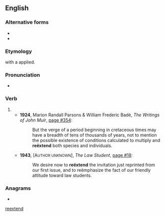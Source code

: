 {{also|reextend|re-extend}}
==English==

===Alternative forms===
* {{l|en|reextend}}
* {{l|en|re-extend}}

===Etymology===
{{prefix|en|re|extend}} with a {{l|en|diaeresis}} applied.

===Pronunciation===
* {{a|UK}} {{IPA|en|/ɹi.ɛksˈtɛnd/}}

===Verb===
{{en-verb}}

# {{rare spelling of|en|re-extend}}
#* '''1924''', Marion Randall Parsons & William Frederic Badè, ''The Writings of John Muir'', [http://www.google.co.uk/books?id=xrAhEYqkZB8C&q=%22re%C3%ABxtend%22&dq=%22re%C3%ABxtend%22&pgis=1 page #354]:
#*: But the verge of a period beginning in cretaceous times may have a breadth of tens of thousands of years, not to mention the possible existence of conditions calculated to multiply and '''reëxtend''' both species and individuals.
#* '''1943''', [A<small>UTHOR UNKNOWN</small>], ''The Law Student'', [http://www.google.co.uk/books?id=WRcvAAAAIAAJ&q=%22re%C3%ABxtend%22&dq=%22re%C3%ABxtend%22&pgis=1 page #18]:
#*: We desire now to '''reëxtend''' the invitation just reprinted from our first issue, and to reëmphasize the fact of our friendly attitude toward law students.

===Anagrams===
* {{anagrams|en|a=deeenrtx|extender}}

[[Category:English terms spelled with Ë|reextend]]
